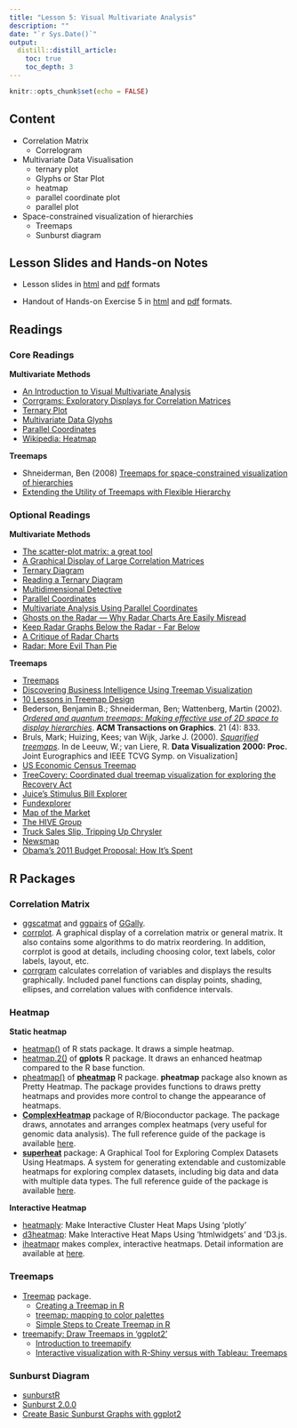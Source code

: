 ```yaml
---
title: "Lesson 5: Visual Multivariate Analysis"
description: ""
date: "`r Sys.Date()`"
output:
  distill::distill_article:
    toc: true
    toc_depth: 3
---
```


```r
knitr::opts_chunk$set(echo = FALSE)
```

## Content

* Correlation Matrix
    * Correlogram
* Multivariate Data Visualisation
    * ternary plot
    * Glyphs or Star Plot
    * heatmap
    * parallel coordinate plot
    * parallel plot
* Space-constrained visualization of hierarchies
    * Treemaps
    * Sunburst diagram

## Lesson Slides and Hands-on Notes 

- Lesson slides in [html](../lesson/Lesson05/Lesson05-Visual_Multivariate_Analysis.html) and [pdf](../lesson/Lesson05/Lesson05-Visual_Multivariate_Analysis.pdf) formats

- Handout of Hands-on Exercise 5 in [html](../Hands-on_Ex/Hands-on_Ex05/Hands-on_Ex05.html) and [pdf](../Hands-on_Ex/Hands-on_Ex05/Hands-on_Ex05.pdf) formats.



## Readings

### Core Readings

**Multivariate Methods**

* [An Introduction to Visual Multivariate Analysis](http://www.perceptualedge.com/articles/b-eye/visual_multivariate_analysis.pdf) 
* [Corrgrams: Exploratory Displays for Correlation Matrices](https://search-proquest-com.libproxy.smu.edu.sg/docview/228501277?rfr_id=info%3Axri%2Fsid%3Aprimo)
* [Ternary Plot](https://en.wikipedia.org/wiki/Ternary_plot)
* [Multivariate Data Glyphs](https://link-springer-com.libproxy.smu.edu.sg/content/pdf/10.1007%2F978-3-540-33037-0_8.pdf)
* [Parallel Coordinates](https://link-springer-com.libproxy.smu.edu.sg/content/pdf/10.1007%2F978-3-540-33037-0_25.pdf) 
* [Wikipedia: Heatmap](http://en.wikipedia.org/wiki/Heat_map)

**Treemaps**

* Shneiderman, Ben (2008) [Treemaps for space-constrained visualization of hierarchies](http://www.cs.umd.edu/hcil/treemap-history/)
* [Extending the Utility of Treemaps with Flexible Hierarchy](http://www.cs.umd.edu/hcil/treemap/FLEXIBLE-HIERARCHY-FINAL.pdf)

### Optional Readings

**Multivariate Methods**

* [The scatter-plot matrix: a great tool](http://junkcharts.typepad.com/junk_charts/2010/06/the-scatterplot-matrix-a-great-tool.html)
* [A Graphical Display of Large Correlation Matrices](https://search-proquest-com.libproxy.smu.edu.sg/docview/1750838449?rfr_id=info%3Axri%2Fsid%3Aprimo)
* [Ternary Diagram](https://www.sciencedirect.com/topics/engineering/ternary-diagram)
* [Reading a Ternary Diagram](http://csmgeo.csm.jmu.edu/geollab/fichter/Sedrx/readternary.html)
* [Multidimensional Detective](http://www.ifs.tuwien.ac.at/~silvia/wien/vu-infovis/articles/Inselberg-InfoVis97.pdf)
* [Parallel Coordinates](https://eagereyes.org/techniques/parallel-coordinates)
* [Multivariate Analysis Using Parallel Coordinates](http://www.perceptualedge.com/articles/b-eye/parallel_coordinates.pdf)
* [Ghosts on the Radar — Why Radar Charts Are Easily Misread](https://towardsdatascience.com/ghosts-on-the-radar-why-radar-charts-are-easily-misread-dba00fc399ef)
* [Keep Radar Graphs Below the Radar - Far Below](https://www.perceptualedge.com/articles/dmreview/radar_graphs.pdf)
* [A Critique of Radar Charts](https://blog.scottlogic.com/2011/09/23/a-critique-of-radar-charts.html)
* [Radar: More Evil Than Pie](https://www.darkhorseanalytics.com/blog/radar-more-evil-than-pie)

**Treemaps**

* [Treemaps](http://eagereyes.org/Techniques/Treemaps.html)
* [Discovering Business Intelligence Using Treemap Visualization](http://www.b-eye-network.com/view/2673)
* [10 Lessons in Treemap Design](http://www.juiceanalytics.com/writing/10-lessons-treemap-design/)
* Bederson, Benjamin B.; Shneiderman, Ben; Wattenberg, Martin (2002). [*Ordered and quantum treemaps: Making effective use of 2D space to display hierarchies*](http://delivery.acm.org.libproxy.smu.edu.sg/10.1145/580000/571649/p833-b_bederson.pdf?ip=202.161.43.77&id=571649&acc=ACTIVE%20SERVICE&key=FF6731C4D3E3CFFF%2E39D185EE56A58666%2E4D4702B0C3E38B35%2E4D4702B0C3E38B35&__acm__=1538033167_4a6787aed9b15196b9e585b3af4b7031). **ACM Transactions on Graphics**. 21 (4): 833.
* Bruls, Mark; Huizing, Kees; van Wijk, Jarke J. (2000). [*Squarified treemaps*](http://www.win.tue.nl/~vanwijk/stm.pdf). In de Leeuw, W.; van Liere, R. **Data Visualization 2000: Proc.** Joint Eurographics and IEEE TCVG Symp. on Visualization]
* [US Economic Census Treemap](http://www.juiceanalytics.com/writing/us-economic-census-treemap/)
* [TreeCovery: Coordinated dual treemap visualization for exploring the Recovery Act](https://ac-els-cdn-com.libproxy.smu.edu.sg/S0740624X11001055/1-s2.0-S0740624X11001055-main.pdf?_tid=5f3e825d-c9d0-414f-b1d2-3ffbe8e115d1&acdnat=1538033558_64b0c1431092fec2ea12cc5e7ba8e77b) 
* [Juice's Stimulus Bill Explorer](http://www.juiceanalytics.com/writing/juices-stimulus-bill-explorer/) 
* [Fundexplorer](http://www.cc.gatech.edu/gvu/ii/fundexplorer/)
* [Map of the Market](http://www.smartmoney.com/map-of-the-market/)
* [The HIVE Group](http://www.hivegroup.com/gallery/index.html)
* [Truck Sales Slip, Tripping Up Chrysler](http://www.nytimes.com/imagepages/2007/02/25/business/20070225_CHRYSLER_GRAPHIC.html) 
* [Newsmap](http://newsmap.jp/)
* [Obama’s 2011 Budget Proposal: How It’s Spent](http://www.nytimes.com/interactive/2010/02/01/us/budget.html)

## R Packages
### Correlation Matrix
* [ggscatmat](https://ggobi.github.io/ggally/#ggallyggscatmat) and [ggpairs](https://ggobi.github.io/ggally/#ggallyggpairs) of [GGally](https://ggobi.github.io/ggally/index.html). 
* [corrplot](https://cran.r-project.org/web/packages/corrplot/index.html). A graphical display of a correlation matrix or general matrix. It also contains some algorithms to do matrix reordering. In addition, corrplot is good at details, including choosing color, text labels, color labels, layout, etc. 
* [corrgram](https://cran.r-project.org/web/packages/corrgram/index.html) calculates correlation of variables and displays the results graphically. Included panel functions can display points, shading, ellipses, and correlation values with confidence intervals. 

### Heatmap

**Static heatmap**

* [heatmap()](https://www.rdocumentation.org/packages/stats/versions/3.6.0/topics/heatmap) of R stats package.  It draws a simple heatmap.
* [heatmap.2()](https://www.rdocumentation.org/packages/gplots/versions/3.0.1.1/topics/heatmap.2) of **gplots** R package.  It draws an enhanced heatmap compared to the R base function.
* [pheatmap()](https://www.rdocumentation.org/packages/pheatmap/versions/1.0.12/topics/pheatmap) of [**pheatmap**](https://www.rdocumentation.org/packages/pheatmap) R package.  **pheatmap** package also known as Pretty Heatmap.  The package provides functions to draws pretty heatmaps and provides more control to change the appearance of heatmaps.
* [**ComplexHeatmap**](https://bioconductor.org/packages/release/bioc/html/ComplexHeatmap.html) package of R/Bioconductor package.  The package draws, annotates and arranges complex heatmaps (very useful for genomic data analysis).  The full reference guide of the package is available [here](https://jokergoo.github.io/ComplexHeatmap-reference/book/).
* [**superheat**](https://cran.r-project.org/web/packages/superheat/) package: A Graphical Tool for Exploring Complex Datasets Using Heatmaps.  A system for generating extendable and customizable heatmaps for exploring complex datasets, including big data and data with multiple data types.  The full reference guide of the package is available [here](https://rlbarter.github.io/superheat/).

**Interactive Heatmap**

* [heatmaply](https://cran.r-project.org/web/packages/heatmaply/index.html): Make Interactive Cluster Heat Maps Using 'plotly'
* [d3heatmap](https://cran.r-project.org/web/packages/d3heatmap/index.html): Make Interactive Heat Maps Using 'htmlwidgets' and 'D3.js. 
* [iheatmapr](https://cran.r-project.org/web/packages/iheatmapr/index.html) makes complex, interactive heatmaps. Detail information are available at [here](https://docs.ropensci.org/iheatmapr/).

### Treemaps
* [Treemap](https://cran.r-project.org/web/packages/treemap/) package.
    * [Creating a Treemap in R](https://rpubs.com/brandonkopp/creating-a-treemap-in-r)
    * [treemap: mapping to color palettes](https://cran.r-project.org/web/packages/treemap/vignettes/treemap-color_mapping.html)
    * [Simple Steps to Create Treemap in R](https://r-posts.com/simple-steps-to-create-treemap-in-r/)
* [treemapify: Draw Treemaps in 'ggplot2'](https://cran.r-project.org/web/packages/treemapify/index.html)
    * [Introduction to treemapify](https://cran.r-project.org/web/packages/treemapify/vignettes/introduction-to-treemapify.html)
    * [Interactive visualization with R-Shiny versus with Tableau: Treemaps](https://datascience-enthusiast.com/R/R_shiny_Tableau_treemap.html)

### Sunburst Diagram
* [sunburstR](https://cran.r-project.org/web/packages/sunburstR/)
* [Sunburst 2.0.0](https://cran.r-project.org/web/packages/sunburstR/vignettes/sunburst-2-0-0.html)
* [Create Basic Sunburst Graphs with ggplot2](https://medium.com/optima-blog/create-basic-sunburst-graphs-with-ggplot2-7d7484d92c61)






